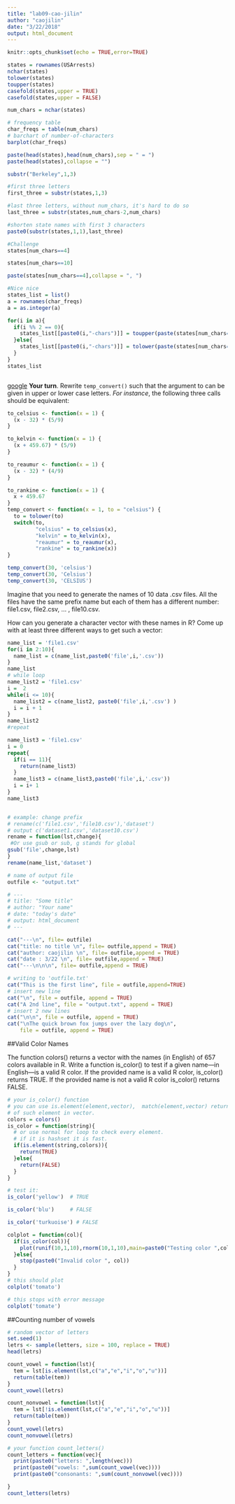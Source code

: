 ```yaml
---
title: "lab09-cao-jilin"
author: "caojilin"
date: "3/22/2018"
output: html_document
---
```


```r
knitr::opts_chunk$set(echo = TRUE,error=TRUE)
```
```r
states = rownames(USArrests)
nchar(states)
tolower(states)
toupper(states)
casefold(states,upper = TRUE)
casefold(states,upper = FALSE)

num_chars = nchar(states)

# frequency table
char_freqs = table(num_chars)
# barchart of number-of-characters
barplot(char_freqs)

paste(head(states),head(num_chars),sep = " = ")
paste(head(states),collapse = "")

substr("Berkeley",1,3)

#first three letters
first_three = substr(states,1,3)

#last three letters, without num_chars, it's hard to do so
last_three = substr(states,num_chars-2,num_chars)

#shorten state names with first 3 characters
paste0(substr(states,1,1),last_three)

#Challenge
states[num_chars==4]

states[num_chars==10]

paste(states[num_chars==4],collapse = ", ")

#Nice nice
states_list = list()
a = rownames(char_freqs)
a = as.integer(a)

for(i in a){
  if(i %% 2 == 0){
    states_list[[paste0(i,"-chars")]] = toupper(paste(states[num_chars==i],collapse = ", "))
  }else{
    states_list[[paste0(i,"-chars")]] = tolower(paste(states[num_chars==i],collapse = ", "))
  }
}
states_list



```

[google](www.google.com)
**Your turn**. Rewrite `temp_convert()` such that the argument to can be given in upper or lower case letters. *For instance*, the following three calls should be equivalent:
```r
to_celsius <- function(x = 1) {
  (x - 32) * (5/9)
}

to_kelvin <- function(x = 1) {
  (x + 459.67) * (5/9)
}

to_reaumur <- function(x = 1) {
  (x - 32) * (4/9)
}

to_rankine <- function(x = 1) {
  x + 459.67
}
temp_convert <- function(x = 1, to = "celsius") {
  to = tolower(to)
  switch(to,
         "celsius" = to_celsius(x),
         "kelvin" = to_kelvin(x),
         "reaumur" = to_reaumur(x),
         "rankine" = to_rankine(x))
}

temp_convert(30, 'celsius')
temp_convert(30, 'Celsius')
temp_convert(30, 'CELSIUS')
```
Imagine that you need to generate the names of 10 data .csv files. All the files have the same prefix name but each of them has a different number: file1.csv, file2.csv, ... , file10.csv.

How can you generate a character vector with these names in R? Come up with at least three different ways to get such a vector:
```r
name_list = 'file1.csv'
for(i in 2:10){
  name_list = c(name_list,paste0('file',i,'.csv')) 
}
name_list
# while loop
name_list2 = 'file1.csv'
i =  2
while(i <= 10){
  name_list2 = c(name_list2, paste0('file',i,'.csv') )
  i = i + 1
}
name_list2
#repeat

name_list3 = 'file1.csv'
i = 0
repeat{
  if(i == 11){
    return(name_list3)
  }
  name_list3 = c(name_list3,paste0('file',i,'.csv'))
  i = i+ 1
}
name_list3


# example: change prefix
# rename(c('file1.csv','file10.csv'),'dataset')
# output c('dataset1.csv','dataset10.csv')
rename = function(lst,change){
 #Or use gsub or sub, g stands for global
gsub('file',change,lst)
}
rename(name_list,'dataset')

```

```r
# name of output file
outfile <- "output.txt"

# ---
# title: "Some title"
# author: "Your name"
# date: "today's date"
# output: html_document
# ---

cat("---\n", file= outfile)
cat("title: no title \n", file= outfile,append = TRUE)
cat("author: caojilin \n", file= outfile,append = TRUE)
cat("date : 3/22 \n", file= outfile,append = TRUE)
cat("---\n\n\n", file= outfile,append = TRUE)

# writing to 'outfile.txt'
cat("This is the first line", file = outfile,append=TRUE)
# insert new line
cat("\n", file = outfile, append = TRUE)
cat("A 2nd line", file = "output.txt", append = TRUE)
# insert 2 new lines
cat("\n\n", file = outfile, append = TRUE)
cat("\nThe quick brown fox jumps over the lazy dog\n",
    file = outfile, append = TRUE)

```
##Valid Color Names

The function colors() returns a vector with the names (in English) of 657 colors available in R. Write a function is_color() to test if a given name---in English---is a valid R color. If the provided name is a valid R color, is_color() returns TRUE. If the provided name is not a valid R color is_color() returns FALSE.

```r
# your is_color() function
# you can use is.element(element,vector),  match(element,vector) returns the first position
# of such element in vector.
colors = colors()
is_color = function(string){
  # or use normal for loop to check every element.
  # if it is hashset it is fast.
  if(is.element(string,colors)){
    return(TRUE)
  }else{
    return(FALSE)
  }
}

# test it:
is_color('yellow')  # TRUE

is_color('blu')     # FALSE

is_color('turkuoise') # FALSE

colplot = function(col){
  if(is_color(col)){
    plot(runif(10,1,10),rnorm(10,1,10),main=paste0("Testing color ",col),col='blue',pch=19)
  }else{
    stop(paste0("Invalid color ", col))
  }
}
# this should plot
colplot('tomato')

# this stops with error message
colplot('tomate')
```

##Counting number of vowels
```r
# random vector of letters
set.seed(1)
letrs <- sample(letters, size = 100, replace = TRUE)
head(letrs)

count_vowel = function(lst){
  tem = lst[is.element(lst,c("a","e","i","o","u"))]
  return(table(tem))
}
count_vowel(letrs)

count_nonvowel = function(lst){
  tem = lst[!is.element(lst,c("a","e","i","o","u"))]
  return(table(tem))
}
count_vowel(letrs)
count_nonvowel(letrs)

# your function count_letters()
count_letters = function(vec){
  print(paste0("letters: ",length(vec)))
  print(paste0("vowels: ",sum(count_vowel(vec))))
  print(paste0("consonants: ",sum(count_nonvowel(vec))))

}
count_letters(letrs)
```